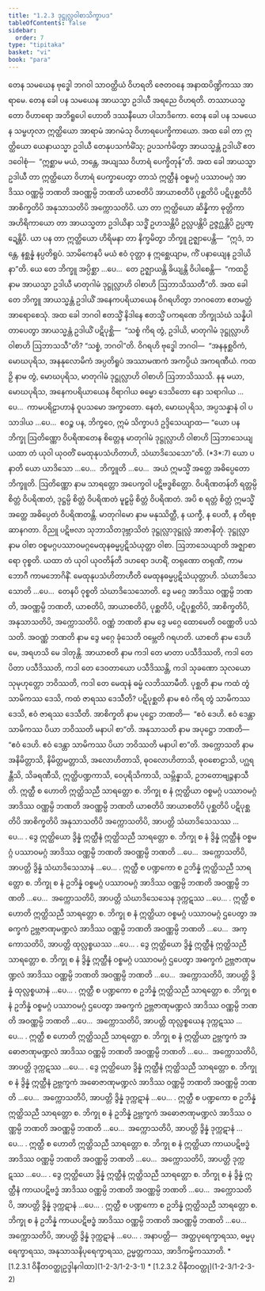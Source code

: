 ```yaml
---
title: "1.2.3 ဒုဋ္ဌုလ္လဝါစာသိက္ခာပဒ"
tableOfContents: false
sidebar:
  order: 7
type: "tipitaka"
basket: "vi"
book: "para"
---
```



<DynamicBreadcrumb />

<Division number="283" book="para">

<Paragraph number="1133" book="para">
တေန သမယေန ဗုဒ္ဓေါ ဘဂဝါ သာဝတ္ထိယံ ဝိဟရတိ ဇေတဝနေ အနာထပိဏ္ဍိကဿ အာရာမေ. တေန ခေါ ပန သမယေန အာယသ္မာ ဥဒါယီ အရညေ ဝိဟရတိ. တဿာယသ္မတော ဝိဟာရော အဘိရူပေါ ဟောတိ ဒဿနီယော ပါသာဒိကော. တေန ခေါ ပန သမယေန သမ္ဗဟုလာ ဣတ္ထိယော အာရာမံ အာဂမံသု ဝိဟာရပေက္ခိကာယော. အထ ခေါ တာ ဣတ္ထိယော ယေနာယသ္မာ ဥဒါယီ တေနုပသင်္ကမိံသု; ဥပသင်္ကမိတွာ အာယသ္မန္တံ ဥဒါယိံ ဧတဒဝေါစုံ—  “ဣစ္ဆာမ မယံ, ဘန္တေ, အယျဿ ဝိဟာရံ ပေက္ခိတုန်”တိ. အထ ခေါ အာယသ္မာ ဥဒါယီ တာ ဣတ္ထိယော ဝိဟာရံ ပေက္ခာပေတွာ တာသံ ဣတ္ထီနံ ဝစ္စမဂ္ဂံ ပဿာဝမဂ္ဂံ အာဒိဿ ဝဏ္ဏမ္ပိ ဘဏတိ အဝဏ္ဏမ္ပိ ဘဏတိ ယာစတိပိ အာယာစတိပိ ပုစ္ဆတိပိ ပဋိပုစ္ဆတိပိ အာစိက္ခတိပိ အနုသာသတိပိ အက္ကောသတိပိ. ယာ တာ ဣတ္ထိယော ဆိန္နိကာ ဓုတ္တိကာ အဟိရိကာယော တာ အာယသ္မတာ ဥဒါယိနာ သဒ္ဓိံ ဥဟသန္တိပိ ဥလ္လပန္တိပိ ဥဇ္ဇဂ္ဃန္တိပိ ဥပ္ပဏ္ဍေန္တိပိ. ယာ ပန တာ ဣတ္ထိယော ဟိရိမနာ တာ နိက္ခမိတွာ ဘိက္ခူ ဥဇ္ဈာပေန္တိ—  “ဣဒံ, ဘန္တေ, နစ္ဆန္နံ နပ္ပတိရူပံ. သာမိကေနပိ မယံ ဧဝံ ဝုတ္တာ န ဣစ္ဆေယျာမ, ကိံ ပနာယျေန ဥဒါယိနာ”တိ. ယေ တေ ဘိက္ခူ အပ္ပိစ္ဆာ …ပေ…  တေ ဥဇ္ဈာယန္တိ ခိယျန္တိ ဝိပါစေန္တိ—  “ကထဉှိ နာမ အာယသ္မာ ဥဒါယီ မာတုဂါမံ ဒုဋ္ဌုလ္လာဟိ ဝါစာဟိ ဩဘာသိဿတီ”တိ.



</Paragraph>

<Paragraph number="1134" book="para">
အထ ခေါ တေ ဘိက္ခူ အာယသ္မန္တံ ဥဒါယိံ အနေကပရိယာယေန ဝိဂရဟိတွာ ဘဂဝတော ဧတမတ္ထံ အာရောစေသုံ. အထ ခေါ ဘဂဝါ ဧတသ္မိံ နိဒါနေ ဧတသ္မိံ ပကရဏေ ဘိက္ခုသံဃံ သန္နိပါတာပေတွာ အာယသ္မန္တံ ဥဒါယိံ ပဋိပုစ္ဆိ—  “သစ္စံ ကိရ တွံ, ဥဒါယိ, မာတုဂါမံ ဒုဋ္ဌုလ္လာဟိ ဝါစာဟိ ဩဘာသသီ”တိ? “သစ္စံ, ဘဂဝါ”တိ. ဝိဂရဟိ ဗုဒ္ဓေါ ဘဂဝါ—  “အနနုစ္ဆဝိကံ, မောဃပုရိသ, အနနုလောမိကံ အပ္ပတိရူပံ အဿာမဏကံ အကပ္ပိယံ အကရဏီယံ. ကထဉှိ နာမ တွံ, မောဃပုရိသ, မာတုဂါမံ ဒုဋ္ဌုလ္လာဟိ ဝါစာဟိ ဩဘာသိဿသိ. နနု မယာ, မောဃပုရိသ, အနေကပရိယာယေန ဝိရာဂါယ ဓမ္မော ဒေသိတော နော သရာဂါယ …ပေ…  ကာမပရိဠာဟာနံ ဝူပသမော အက္ခာတော. နေတံ, မောဃပုရိသ, အပ္ပသန္နာနံ ဝါ ပသာဒါယ …ပေ…  ဧဝဉ္စ ပန, ဘိက္ခဝေ, ဣမံ သိက္ခာပဒံ ဥဒ္ဒိသေယျာထ—



</Paragraph>

</Division>
<Division number="284" book="para">

<Paragraph number="1135" book="para">
<Emphasis>“ယော ပန ဘိက္ခု ဩတိဏ္ဏော ဝိပရိဏတေန စိတ္တေန မာတုဂါမံ ဒုဋ္ဌုလ္လာဟိ ဝါစာဟိ ဩဘာသေယျ ယထာ တံ ယုဝါ ယုဝတိံ မေထုနုပသံဟိတာဟိ, သံဃာဒိသေသော”</Emphasis>တိ. (*3*:<Emphasis>7</Emphasis>)



</Paragraph>

</Division>
<Division number="285" book="para">

<Paragraph number="1136" book="para">
<Emphasis>ယော ပနာ</Emphasis>တိ ယော ယာဒိသော …ပေ…  <Emphasis>ဘိက္ခူ</Emphasis>တိ …ပေ…  အယံ ဣမသ္မိံ အတ္ထေ အဓိပ္ပေတော ဘိက္ခူတိ.



</Paragraph>

<Paragraph number="1137" book="para">
<Emphasis>ဩတိဏ္ဏော</Emphasis> နာမ သာရတ္တော အပေက္ခဝါ ပဋိဗဒ္ဓစိတ္တော.



</Paragraph>

<Paragraph number="1138" book="para">
<Emphasis>ဝိပရိဏတန်</Emphasis>တိ ရတ္တမ္ပိ စိတ္တံ ဝိပရိဏတံ, ဒုဋ္ဌမ္ပိ စိတ္တံ ဝိပရိဏတံ မူဠှမ္ပိ စိတ္တံ ဝိပရိဏတံ. အပိ စ ရတ္တံ စိတ္တံ ဣမသ္မိံ အတ္ထေ အဓိပ္ပေတံ ဝိပရိဏတန္တိ.



</Paragraph>

<Paragraph number="1139" book="para">
<Emphasis>မာတုဂါမော</Emphasis> နာမ မနုဿိတ္ထီ, န ယက္ခီ, န ပေတီ, န တိရစ္ဆာနဂတာ. ဝိညူ ပဋိဗလာ သုဘာသိတဒုဗ္ဘာသိတံ ဒုဋ္ဌုလ္လာဒုဋ္ဌုလ္လံ အာဇာနိတုံ.



</Paragraph>

<Paragraph number="1140" book="para">
<Emphasis>ဒုဋ္ဌုလ္လာ</Emphasis> နာမ <Emphasis>ဝါစာ</Emphasis> ဝစ္စမဂ္ဂပဿာဝမဂ္ဂမေထုနဓမ္မပ္ပဋိသံယုတ္တာ ဝါစာ.



</Paragraph>

<Paragraph number="1141" book="para">
<Emphasis>ဩဘာသေယျာ</Emphasis>တိ အဇ္ဈာစာရော ဝုစ္စတိ.



</Paragraph>

<Paragraph number="1142" book="para">
<Emphasis>ယထာ တံ ယုဝါ ယုဝတိန်</Emphasis>တိ ဒဟရော ဒဟရိံ, တရုဏော တရုဏိံ, ကာမဘောဂီ ကာမဘောဂိနိံ.



</Paragraph>

<Paragraph number="1143" book="para">
<Emphasis>မေထုနုပသံဟိတာဟီ</Emphasis>တိ မေထုနဓမ္မပ္ပဋိသံယုတ္တာဟိ.



</Paragraph>

<Paragraph number="1144" book="para">
<Emphasis>သံဃာဒိသေသော</Emphasis>တိ …ပေ…  တေနပိ ဝုစ္စတိ သံဃာဒိသေသောတိ.



</Paragraph>

<Paragraph number="1145" book="para">
ဒွေ မဂ္ဂေ အာဒိဿ ဝဏ္ဏမ္ပိ ဘဏတိ, အဝဏ္ဏမ္ပိ ဘဏတိ, ယာစတိပိ, အာယာစတိပိ, ပုစ္ဆတိပိ, ပဋိပုစ္ဆတိပိ, အာစိက္ခတိပိ, အနုသာသတိပိ, အက္ကောသတိပိ.



</Paragraph>

<Paragraph number="1146" book="para">
<Emphasis>ဝဏ္ဏံ ဘဏတိ</Emphasis> နာမ ဒွေ မဂ္ဂေ ထောမေတိ ဝဏ္ဏေတိ ပသံသတိ.



</Paragraph>

<Paragraph number="1147" book="para">
<Emphasis>အဝဏ္ဏံ ဘဏတိ</Emphasis> နာမ ဒွေ မဂ္ဂေ ခုံသေတိ ဝမ္ဘေတိ ဂရဟတိ.



</Paragraph>

<Paragraph number="1148" book="para">
<Emphasis>ယာစတိ</Emphasis> နာမ ဒေဟိ မေ, အရဟသိ မေ ဒါတုန္တိ.



</Paragraph>

<Paragraph number="1149" book="para">
<Emphasis>အာယာစတိ</Emphasis> နာမ ကဒါ တေ မာတာ ပသီဒိဿတိ, ကဒါ တေ ပိတာ ပသီဒိဿတိ, ကဒါ တေ ဒေဝတာယော ပသီဒိဿန္တိ, ကဒါ သုခဏော သုလယော သုမုဟုတ္တော ဘဝိဿတိ, ကဒါ တေ မေထုနံ ဓမ္မံ လဘိဿာမီတိ.



</Paragraph>

<Paragraph number="1150" book="para">
<Emphasis>ပုစ္ဆတိ</Emphasis> နာမ ကထံ တွံ သာမိကဿ ဒေသိ, ကထံ ဇာရဿ ဒေသီတိ?



</Paragraph>

<Paragraph number="1151" book="para">
<Emphasis>ပဋိပုစ္ဆတိ</Emphasis> နာမ ဧဝံ ကိရ တွံ သာမိကဿ ဒေသိ, ဧဝံ ဇာရဿ ဒေသီတိ.



</Paragraph>

<Paragraph number="1152" book="para">
<Emphasis>အာစိက္ခတိ</Emphasis> နာမ ပုဋ္ဌော ဘဏတိ—  “ဧဝံ ဒေဟိ. ဧဝံ ဒေန္တာ သာမိကဿ ပိယာ ဘဝိဿတိ မနာပါ စာ”တိ.



</Paragraph>

<Paragraph number="1153" book="para">
<Emphasis>အနုသာသတိ</Emphasis> နာမ အပုဋ္ဌော ဘဏတိ—  “ဧဝံ ဒေဟိ. ဧဝံ ဒေန္တာ သာမိကဿ ပိယာ ဘဝိဿတိ မနာပါ စာ”တိ.



</Paragraph>

<Paragraph number="1154" book="para">
<Emphasis>အက္ကောသတိ</Emphasis> နာမ အနိမိတ္တာသိ, နိမိတ္တမတ္တာသိ, အလောဟိတာသိ, ဓုဝလောဟိတာသိ, ဓုဝစောဠာသိ, ပဂ္ဃရန္တီသိ, သိခရဏီသိ, ဣတ္ထိပဏ္ဍကာသိ, ဝေပုရိသိကာသိ, သမ္ဘိန္နာသိ, ဥဘတောဗျဉ္ဇနာသီတိ.



</Paragraph>

</Division>
<Division number="286" book="para">

<Paragraph number="1155" book="para">
ဣတ္ထီ စ ဟောတိ ဣတ္ထိသညီ သာရတ္တော စ. ဘိက္ခု စ နံ ဣတ္ထိယာ ဝစ္စမဂ္ဂံ ပဿာဝမဂ္ဂံ အာဒိဿ ဝဏ္ဏမ္ပိ ဘဏတိ အဝဏ္ဏမ္ပိ ဘဏတိ ယာစတိပိ အာယာစတိပိ ပုစ္ဆတိပိ ပဋိပုစ္ဆတိပိ အာစိက္ခတိပိ အနုသာသတိပိ အက္ကောသတိပိ, အာပတ္တိ သံဃာဒိသေသဿ …ပေ… .



</Paragraph>

<Paragraph number="1156" book="para">
ဒွေ ဣတ္ထိယော ဒွိန္နံ ဣတ္ထီနံ ဣတ္ထိသညီ သာရတ္တော စ. ဘိက္ခု စ နံ ဒွိန္နံ ဣတ္ထီနံ ဝစ္စမဂ္ဂံ ပဿာဝမဂ္ဂံ အာဒိဿ ဝဏ္ဏမ္ပိ ဘဏတိ အဝဏ္ဏမ္ပိ ဘဏတိ …ပေ…  အက္ကောသတိပိ, အာပတ္တိ ဒွိန္နံ သံဃာဒိသေသာနံ …ပေ… .



</Paragraph>

<Paragraph number="1157" book="para">
ဣတ္ထီ စ ပဏ္ဍကော စ ဥဘိန္နံ ဣတ္ထိသညီ သာရတ္တော စ. ဘိက္ခု စ နံ ဥဘိန္နံ ဝစ္စမဂ္ဂံ ပဿာဝမဂ္ဂံ အာဒိဿ ဝဏ္ဏမ္ပိ ဘဏတိ အဝဏ္ဏမ္ပိ ဘဏတိ …ပေ…  အက္ကောသတိပိ, အာပတ္တိ သံဃာဒိသေသေန ဒုက္ကဋဿ …ပေ… .



</Paragraph>

<Paragraph number="1158" book="para">
ဣတ္ထီ စ ဟောတိ ဣတ္ထိသညီ သာရတ္တော စ. ဘိက္ခု စ နံ ဣတ္ထိယာ ဝစ္စမဂ္ဂံ ပဿာဝမဂ္ဂံ ဌပေတွာ အဓက္ခကံ ဥဗ္ဘဇာဏုမဏ္ဍလံ အာဒိဿ ဝဏ္ဏမ္ပိ ဘဏတိ အဝဏ္ဏမ္ပိ ဘဏတိ …ပေ…  အက္ကောသတိပိ, အာပတ္တိ ထုလ္လစ္စယဿ …ပေ… .



</Paragraph>

<Paragraph number="1159" book="para">
ဒွေ ဣတ္ထိယော ဒွိန္နံ ဣတ္ထီနံ ဣတ္ထိသညီ သာရတ္တော စ. ဘိက္ခု စ နံ ဒွိန္နံ ဣတ္ထီနံ ဝစ္စမဂ္ဂံ ပဿာဝမဂ္ဂံ ဌပေတွာ အဓက္ခကံ ဥဗ္ဘဇာဏုမဏ္ဍလံ အာဒိဿ ဝဏ္ဏမ္ပိ ဘဏတိ အဝဏ္ဏမ္ပိ ဘဏတိ …ပေ…  အက္ကောသတိပိ, အာပတ္တိ ဒွိန္နံ ထုလ္လစ္စယာနံ …ပေ… .



</Paragraph>

<Paragraph number="1160" book="para">
ဣတ္ထီ စ ပဏ္ဍကော စ ဥဘိန္နံ ဣတ္ထိသညီ သာရတ္တော စ. ဘိက္ခု စ နံ ဥဘိန္နံ ဝစ္စမဂ္ဂံ ပဿာဝမဂ္ဂံ ဌပေတွာ အဓက္ခကံ ဥဗ္ဘဇာဏုမဏ္ဍလံ အာဒိဿ ဝဏ္ဏမ္ပိ ဘဏတိ အဝဏ္ဏမ္ပိ ဘဏတိ …ပေ…  အက္ကောသတိပိ, အာပတ္တိ ထုလ္လစ္စယေန ဒုက္ကဋဿ …ပေ… .



</Paragraph>

<Paragraph number="1161" book="para">
ဣတ္ထီ စ ဟောတိ ဣတ္ထိသညီ သာရတ္တော စ. ဘိက္ခု စ နံ ဣတ္ထိယာ ဥဗ္ဘက္ခကံ အဓောဇာဏုမဏ္ဍလံ အာဒိဿ ဝဏ္ဏမ္ပိ ဘဏတိ အဝဏ္ဏမ္ပိ ဘဏတိ …ပေ…  အက္ကောသတိပိ, အာပတ္တိ ဒုက္ကဋဿ …ပေ… .



</Paragraph>

<Paragraph number="1162" book="para">
ဒွေ ဣတ္ထိယော ဒွိန္နံ ဣတ္ထီနံ ဣတ္ထိသညီ သာရတ္တော စ. ဘိက္ခု စ နံ ဒွိန္နံ ဣတ္ထီနံ ဥဗ္ဘက္ခကံ အဓောဇာဏုမဏ္ဍလံ အာဒိဿ ဝဏ္ဏမ္ပိ ဘဏတိ အဝဏ္ဏမ္ပိ ဘဏတိ …ပေ…  အက္ကောသတိပိ, အာပတ္တိ ဒွိန္နံ ဒုက္ကဋာနံ …ပေ… .



</Paragraph>

<Paragraph number="1163" book="para">
ဣတ္ထီ စ ပဏ္ဍကော စ ဥဘိန္နံ ဣတ္ထိသညီ သာရတ္တော စ. ဘိက္ခု စ နံ ဥဘိန္နံ ဥဗ္ဘက္ခကံ အဓောဇာဏုမဏ္ဍလံ အာဒိဿ ဝဏ္ဏမ္ပိ ဘဏတိ အဝဏ္ဏမ္ပိ ဘဏတိ …ပေ…  အက္ကောသတိပိ, အာပတ္တိ ဒွိန္နံ ဒုက္ကဋာနံ …ပေ… .



</Paragraph>

<Paragraph number="1164" book="para">
ဣတ္ထီ စ ဟောတိ ဣတ္ထိသညီ သာရတ္တော စ. ဘိက္ခု စ နံ ဣတ္ထိယာ ကာယပဋိဗဒ္ဓံ အာဒိဿ ဝဏ္ဏမ္ပိ ဘဏတိ အဝဏ္ဏမ္ပိ ဘဏတိ …ပေ…  အက္ကောသတိပိ, အာပတ္တိ ဒုက္ကဋဿ …ပေ… .



</Paragraph>

<Paragraph number="1165" book="para">
ဒွေ ဣတ္ထိယော ဒွိန္နံ ဣတ္ထီနံ ဣတ္ထိသညီ သာရတ္တော စ. ဘိက္ခု စ နံ ဒွိန္နံ ဣတ္ထီနံ ကာယပဋိဗဒ္ဓံ အာဒိဿ ဝဏ္ဏမ္ပိ ဘဏတိ အဝဏ္ဏမ္ပိ ဘဏတိ …ပေ…  အက္ကောသတိပိ, အာပတ္တိ ဒွိန္နံ ဒုက္ကဋာနံ …ပေ… .



</Paragraph>

<Paragraph number="1166" book="para">
ဣတ္ထီ စ ပဏ္ဍကော စ ဥဘိန္နံ ဣတ္ထိသညီ သာရတ္တော စ. ဘိက္ခု စ နံ ဥဘိန္နံ ကာယပဋိဗဒ္ဓံ အာဒိဿ ဝဏ္ဏမ္ပိ ဘဏတိ အဝဏ္ဏမ္ပိ ဘဏတိ …ပေ…  အက္ကောသတိပိ, အာပတ္တိ ဒွိန္နံ ဒုက္ကဋာနံ …ပေ… .



</Paragraph>

</Division>
<Division number="287" book="para">

<Paragraph number="1167" book="para">
အနာပတ္တိ—  အတ္ထပုရေက္ခာရဿ, ဓမ္မပုရေက္ခာရဿ, အနုသာသနိပုရေက္ခာရဿ, ဥမ္မတ္တကဿ, အာဒိကမ္မိကဿာတိ.

</Paragraph>
</Division>

<TableOfContents book="para" section="1.2.3">
* [1.2.3.1 ဝိနီတဝတ္ထုဥဒ္ဒါနဂါထာ](1-2-3/1-2-3-1)
* [1.2.3.2 ဝိနီတဝတ္ထု](1-2-3/1-2-3-2)
</TableOfContents>